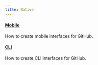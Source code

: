```yaml
---
title: Native
---
```


#### [Mobile](/native/mobile)

How to create mobile interfaces for GitHub.

#### [CLI](/native/cli)

How to create CLI interfaces for GitHub.
